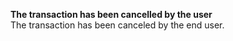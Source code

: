   
<Card title="101002" >  

 **The transaction has been cancelled by the user**  
 The transaction has been canceled by the end user.  

</Card>